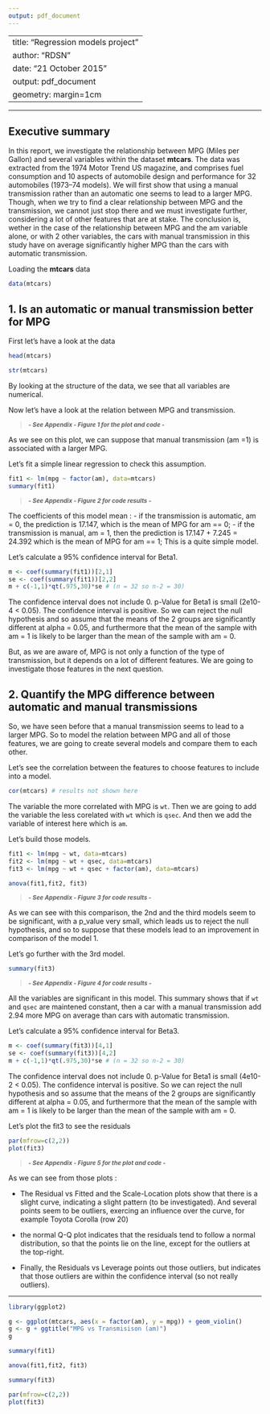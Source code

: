 ```yaml
---
output: pdf_document
---
```

---
title: "Regression models project"
author: "RDSN"
date: "21 October 2015"
output: pdf_document
geometry: margin=1cm
---

------

\fontsize{10}{1}
\selectfont

## Executive summary

In this report, we investigate the relationship between MPG (Miles per Gallon) and several variables within the dataset **mtcars**. 
The data was extracted from the 1974 Motor Trend US magazine, and comprises fuel consumption and 10 aspects of automobile design and performance for 32 automobiles (1973–74 models). 
We will first show that using a manual transmission rather than an automatic one seems to lead to a larger MPG.
Though, when we try to find a clear relationship between MPG and the transmission, we cannot just stop there and we must investigate further, considering a lot of other features that are at stake.
The conclusion is, wether in the case of the relationship between MPG and the am variable alone, or with 2 other variables, the cars with manual transmission in this study have on average significantly higher MPG than the cars with automatic transmission.

Loading the **mtcars** data
```r
data(mtcars)
```

## 1. Is an automatic or manual transmission better for MPG

First let's have a look at the data
```r
head(mtcars)
```

```r
str(mtcars)
```
By looking at the structure of the data, we see that all variables are numerical.

Now let's have a look at the relation between MPG and transmission.            

   
 > ^_**- See Appendix - Figure 1 for the plot and code -**_^
 
As we see on this plot, we can suppose that manual transmission (am =1) is associated with a larger MPG.

Let's fit a simple linear regression to check this assumption.
```r
fit1 <- lm(mpg ~ factor(am), data=mtcars)
summary(fit1)
```
 > ^_**- See Appendix - Figure 2 for code results -**_^
  
The coefficients of this model mean :
- if the transmission is automatic, am = 0, the prediction is 17.147, which is the mean of MPG for am == 0;
- if the transmission is manual, am = 1, then the prediction is 17.147 + 7.245 = 24.392 which is the mean of MPG for am == 1;
This is a quite simple model.

Let's calculate a 95% confidence interval for Beta1.
```r
m <- coef(summary(fit1))[2,1]
se <- coef(summary(fit1))[2,2]
m + c(-1,1)*qt(.975,30)*se # (n = 32 so n-2 = 30)
```
The confidence interval does not include 0. p-Value for Beta1 is small (2e10-4 < 0.05). The confidence interval is positive. 
So we can reject the null hypothesis and so assume that the means of the 2 groups are significantly different at alpha = 0.05, and furthermore that the mean of the sample with am = 1 is likely to be larger than the mean of the sample with am = 0.

But, as we are aware of, MPG is not only a function of the type of transmission, but it depends on a lot of different features. We are going to investigate those features in the next question.

\pagebreak

## 2. Quantify the MPG difference between automatic and manual transmissions

So, we have seen before that a manual transmission seems to lead to a larger MPG.
So to model the relation between MPG and all of those features, we are going to create several models and compare them to each other.

Let's see the correlation between the features to choose features to include into a model.
```r
cor(mtcars) # results not shown here
```
The variable the more correlated with MPG is `wt`.
Then we are going to add the variable the less corelated with `wt` which is `qsec`. And then we add the variable of interest here which is `am`.

Let's build those models.
```r
fit1 <- lm(mpg ~ wt, data=mtcars)
fit2 <- lm(mpg ~ wt + qsec, data=mtcars)
fit3 <- lm(mpg ~ wt + qsec + factor(am), data=mtcars)

anova(fit1,fit2, fit3)
```
 > ^_**- See Appendix - Figure 3 for code results -**_^
  
As we can see with this comparison, the 2nd and the third models seem to be significant, with a p_value very small, which leads us to reject the null hypothesis, and so to suppose that these models lead to an improvement in comparison of the model 1.

Let's go further with the 3rd model.
```r
summary(fit3)
```
 > ^_**- See Appendix - Figure 4 for code results -**_^ 
  
All the variables are significant in this model.
This summary shows that if `wt` and `qsec` are maintened constant, then a car with a manual transmission add 2.94 more MPG on average than cars with automatic transmission.   

Let's calculate a 95% confidence interval for Beta3.
```r
m <- coef(summary(fit3))[4,1]
se <- coef(summary(fit3))[4,2]
m + c(-1,1)*qt(.975,30)*se # (n = 32 so n-2 = 30)
```
The confidence interval does not include 0. p-Value for Beta1 is small (4e10-2 < 0.05). The confidence interval is positive. 
So we can reject the null hypothesis and so assume that the means of the 2 groups are significantly different at alpha = 0.05, and furthermore that the mean of the sample with am = 1 is likely to be larger than the mean of the sample with am = 0.

Let's plot the fit3 to see the residuals
```r
par(mfrow=c(2,2))
plot(fit3)
```
 > ^_**- See Appendix - Figure 5 for the plot and code -**_^  
  
As we can see from those plots :

 - The Residual vs Fitted and the Scale-Location plots show that there is a slight curve, indicating a slight pattern (to be investigated). And several points seem to be outliers, exercing an influence over the curve, for example Toyota Corolla (row 20)

 - the normal Q-Q plot indicates that the residuals tend to follow a normal distribution, so that the points lie on the line, except for the outliers at the top-right.

 - Finally, the Residuals vs Leverage points out those outliers, but indicates that those outliers are within the confidence interval (so not really outliers).

\pagebreak

\begin{center}APPENDIX\end{center}

-------

\underline{Figure 1}
```r
library(ggplot2)

g <- ggplot(mtcars, aes(x = factor(am), y = mpg)) + geom_violin()
g <- g + ggtitle("MPG vs Transmisison (am)")
g
```

\underline{Figure 2}
```r
summary(fit1)
```

\underline{Figure 3}
```r
anova(fit1,fit2, fit3)
```

\underline{Figure 4}
```r
summary(fit3)
```

\underline{Figure 5}
```r
par(mfrow=c(2,2))
plot(fit3)
```


